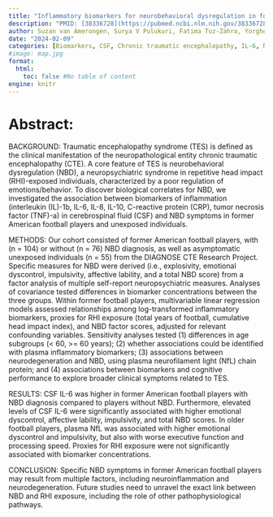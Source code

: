 ```yaml
---
title: "Inflammatory biomarkers for neurobehavioral dysregulation in former American football players: findings from the DIAGNOSE CTE Research Project"
description: "PMID: [38336728](https://pubmed.ncbi.nlm.nih.gov/38336728/){target='_blank'}    DOI: [10.1186/s12974-024-03034-6](https://doi.org/10.1186/s12974-024-03034-6){target='_blank'}"
author: Suzan van Amerongen, Surya V Pulukuri, Fatima Tuz-Zahra, Yorghos Tripodis, Jonathan D Cherry, Charles Bernick, Yonas E Geda, Jennifer V Wethe, Douglas I Katz, Michael L Alosco, Charles H Adler, Laura J Balcer, Nicholas J Ashton, Kaj Blennow, Henrik Zetterberg, Daniel H Daneshvar, Elizabeth A Colasurdo, Jeffrey J Iliff, Gail Li, Elaine R Peskind, Martha E Shenton, Eric M Reiman, Jeffrey L Cummings, Robert A Stern
date: "2024-02-09"
categories: [Biomarkers, CSF, Chronic traumatic encephalopathy, IL-6, Neurodegeneration, Neurofilament light chain protein, Neuroinflammation, Neuropsychiatric symptoms, Repetitive head impacts, Traumatic encephalopathy syndrome]
#image: map.jpg
format:
  html:
    toc: false #No table of content
engine: knitr
---
```


# Abstract:

BACKGROUND: Traumatic encephalopathy syndrome (TES) is defined as the clinical manifestation of the neuropathological entity chronic traumatic encephalopathy (CTE). A core feature of TES is neurobehavioral dysregulation (NBD), a neuropsychiatric syndrome in repetitive head impact (RHI)-exposed individuals, characterized by a poor regulation of emotions/behavior. To discover biological correlates for NBD, we investigated the association between biomarkers of inflammation (interleukin (IL)-1b, IL-6, IL-8, IL-10, C-reactive protein (CRP), tumor necrosis factor (TNF)-a) in cerebrospinal fluid (CSF) and NBD symptoms in former American football players and unexposed individuals.

METHODS: Our cohort consisted of former American football players, with (n = 104) or without (n = 76) NBD diagnosis, as well as asymptomatic unexposed individuals (n = 55) from the DIAGNOSE CTE Research Project. Specific measures for NBD were derived (i.e., explosivity, emotional dyscontrol, impulsivity, affective lability, and a total NBD score) from a factor analysis of multiple self-report neuropsychiatric measures. Analyses of covariance tested differences in biomarker concentrations between the three groups. Within former football players, multivariable linear regression models assessed relationships among log-transformed inflammatory biomarkers, proxies for RHI exposure (total years of football, cumulative head impact index), and NBD factor scores, adjusted for relevant confounding variables. Sensitivity analyses tested (1) differences in age subgroups (< 60, >= 60 years); (2) whether associations could be identified with plasma inflammatory biomarkers; (3) associations between neurodegeneration and NBD, using plasma neurofilament light (NfL) chain protein; and (4) associations between biomarkers and cognitive performance to explore broader clinical symptoms related to TES.

RESULTS: CSF IL-6 was higher in former American football players with NBD diagnosis compared to players without NBD. Furthermore, elevated levels of CSF IL-6 were significantly associated with higher emotional dyscontrol, affective lability, impulsivity, and total NBD scores. In older football players, plasma NfL was associated with higher emotional dyscontrol and impulsivity, but also with worse executive function and processing speed. Proxies for RHI exposure were not significantly associated with biomarker concentrations.

CONCLUSION: Specific NBD symptoms in former American football players may result from multiple factors, including neuroinflammation and neurodegeneration. Future studies need to unravel the exact link between NBD and RHI exposure, including the role of other pathophysiological pathways.
        